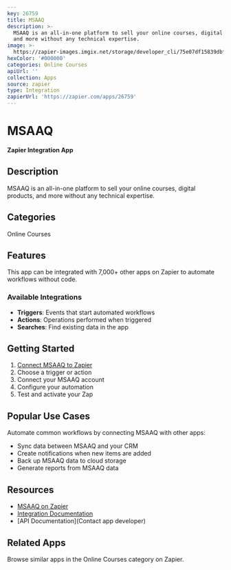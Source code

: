 ```yaml
---
key: 26759
title: MSAAQ
description: >-
  MSAAQ is an all-in-one platform to sell your online courses, digital products,
  and more without any technical expertise.
image: >-
  https://zapier-images.imgix.net/storage/developer_cli/75e07df15839dbf064d0b0314ad799d2.png?auto=format%2Ccompress&ixlib=python-3.0.0&q=50
hexColor: '#000000'
categories: Online Courses
apiUrl: ''
collection: Apps
source: zapier
type: Integration
zapierUrl: 'https://zapier.com/apps/26759'
---
```

# MSAAQ

**Zapier Integration App**

## Description

MSAAQ is an all-in-one platform to sell your online courses, digital products, and more without any technical expertise.

## Categories

Online Courses

## Features

This app can be integrated with 7,000+ other apps on Zapier to automate workflows without code.

### Available Integrations

- **Triggers**: Events that start automated workflows
- **Actions**: Operations performed when triggered
- **Searches**: Find existing data in the app

## Getting Started

1. [Connect MSAAQ to Zapier](https://zapier.com/apps/26759)
2. Choose a trigger or action
3. Connect your MSAAQ account
4. Configure your automation
5. Test and activate your Zap

## Popular Use Cases

Automate common workflows by connecting MSAAQ with other apps:

- Sync data between MSAAQ and your CRM
- Create notifications when new items are added
- Back up MSAAQ data to cloud storage
- Generate reports from MSAAQ data

## Resources

- [MSAAQ on Zapier](https://zapier.com/apps/26759)
- [Integration Documentation](https://zapier.com/apps/26759/integrations)
- [API Documentation](Contact app developer)

## Related Apps

Browse similar apps in the Online Courses category on Zapier.

